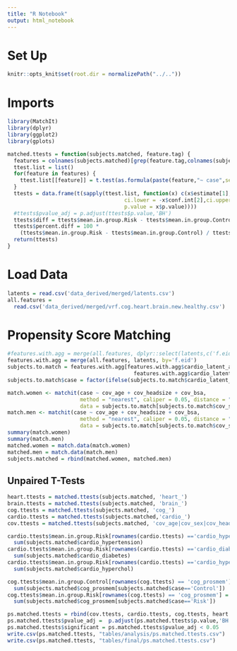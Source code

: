 ```yaml
---
title: "R Notebook"
output: html_notebook
---
```


# Set Up
```r
knitr::opts_knit$set(root.dir = normalizePath("../.."))
```

# Imports
```r
library(MatchIt)
library(dplyr)
library(ggplot2)
library(gplots)
```

```r
matched.ttests = function(subjects.matched, feature.tag) {
  features = colnames(subjects.matched)[grep(feature.tag,colnames(subjects.matched))]
  ttest.list = list()
  for(feature in features) {
    ttest.list[[feature]] = t.test(as.formula(paste(feature,"~ case",sep='')), subjects.matched)
  }
  ttests = data.frame(t(sapply(ttest.list, function(x) c(x$estimate[1], x$estimate[2], 
                                     ci.lower = -x$conf.int[2],ci.upper = -x$conf.int[1],
                                     p.value = x$p.value))))
  #ttests$pvalue_adj = p.adjust(ttests$p.value,'BH')
  ttests$diff = ttests$mean.in.group.Risk - ttests$mean.in.group.Control
  ttests$percent.diff = 100 *
    (ttests$mean.in.group.Risk - ttests$mean.in.group.Control) / ttests$mean.in.group.Control
  return(ttests)
}
```


# Load Data
```r
latents = read.csv('data_derived/merged/latents.csv')
all.features = 
  read.csv('data_derived/merged/vrf.cog.heart.brain.new.healthy.csv')
```


# Propensity Score Matching
```r
#features.with.agg = merge(all.features, dplyr::select(latents,c('f.eid','cardio_latent_agg')), by='f.eid')
features.with.agg = merge(all.features, latents, by='f.eid')
subjects.to.match = features.with.agg[features.with.agg$cardio_latent_agg == 0 | 
                                        features.with.agg$cardio_latent_agg >= 4,]
subjects.to.match$case = factor(ifelse(subjects.to.match$cardio_latent_agg == 0,"Control","Risk"))
```

```r
match.women <- matchit(case ~ cov_age + cov_headsize + cov_bsa,
                       method = "nearest", caliper = 0.05, distance = "glm", 
                       data = subjects.to.match[subjects.to.match$cov_sex==0,])
match.men <- matchit(case ~ cov_age + cov_headsize + cov_bsa,
                       method = "nearest", caliper = 0.05, distance = "glm", 
                       data = subjects.to.match[subjects.to.match$cov_sex==1,])
summary(match.women)
summary(match.men)
matched.women = match.data(match.women)
matched.men = match.data(match.men)
subjects.matched = rbind(matched.women, matched.men)
```


## Unpaired T-Tests

```r
heart.ttests = matched.ttests(subjects.matched, 'heart_')
brain.ttests = matched.ttests(subjects.matched, 'brain_')
cog.ttests = matched.ttests(subjects.matched, 'cog_')
cardio.ttests = matched.ttests(subjects.matched,'cardio_')
cov.ttests = matched.ttests(subjects.matched, 'cov_age|cov_sex|cov_headsize|cov_bsa')
```

```r
cardio.ttests$mean.in.group.Risk[rownames(cardio.ttests) =='cardio_hypertension'] =
  sum(subjects.matched$cardio_hypertension)
cardio.ttests$mean.in.group.Risk[rownames(cardio.ttests) =='cardio_diabetes'] = 
  sum(subjects.matched$cardio_diabetes)
cardio.ttests$mean.in.group.Risk[rownames(cardio.ttests) =='cardio_hyperchol'] = 
  sum(subjects.matched$cardio_hyperchol)
```

```r
cog.ttests$mean.in.group.Control[rownames(cog.ttests) == 'cog_prosmem'] = 
  sum(subjects.matched$cog_prosmem[subjects.matched$case=='Control'])
cog.ttests$mean.in.group.Risk[rownames(cog.ttests) == 'cog_prosmem'] = 
  sum(subjects.matched$cog_prosmem[subjects.matched$case=='Risk'])
```

```r
ps.matched.ttests = rbind(cov.ttests, cardio.ttests, cog.ttests, heart.ttests, brain.ttests) 
ps.matched.ttests$pvalue_adj =  p.adjust(ps.matched.ttests$p.value,'BH')
ps.matched.ttests$significant = ps.matched.ttests$pvalue_adj < 0.05
write.csv(ps.matched.ttests, "tables/analysis/ps.matched.ttests.csv")
write.csv(ps.matched.ttests, "tables/final/ps.matched.ttests.csv")
```





